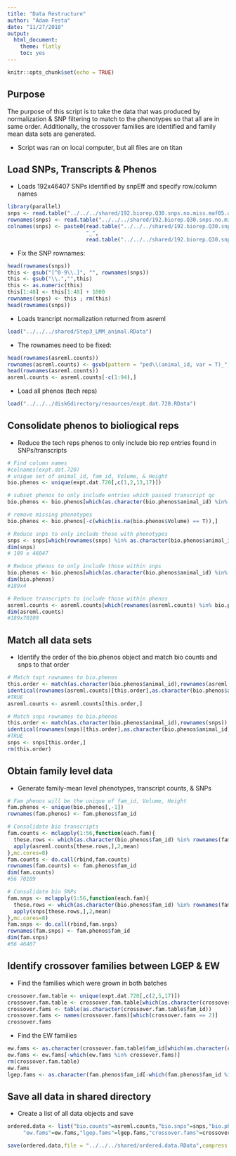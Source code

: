 ```yaml
---
title: "Data Restructure"
author: "Adam Festa"
date: "11/27/2018"
output: 
  html_document: 
    theme: flatly
    toc: yes
---
```


```r
knitr::opts_chunk$set(echo = TRUE)
```

## Purpose

The purpose of this script is to take the data that was produced by normalization & SNP filtering to match to the phenotypes so that all are in same order.  Additionally, the crossover families are identified and family mean data sets are generated.

* Script was ran on local computer, but all files are on titan

## Load SNPs, Transcripts & Phenos

* Loads 192x46407 SNPs identified by snpEff and specify row/column names

```r
library(parallel)
snps <- read.table("../../../shared/192.biorep.Q30.snps.no.miss.maf05.ann.high.mod.012",row.names = 1)
rownames(snps) <- read.table("../../../shared/192.biorep.Q30.snps.no.miss.maf05.ann.high.mod.012.indv")[,1]
colnames(snps) <- paste0(read.table("../../../shared/192.biorep.Q30.snps.no.miss.maf05.ann.high.mod.012.pos")[,1],
                         "_",
                         read.table("../../../shared/192.biorep.Q30.snps.no.miss.maf05.ann.high.mod.012.pos")[,2])
```

* Fix the SNP rownames:

```r
head(rownames(snps))
this <- gsub("[^0-9\\.]", "", rownames(snps))
this <- gsub("\\.","",this)
this <- as.numeric(this)
this[1:48] <- this[1:48] + 1000
rownames(snps) <- this ; rm(this)
head(rownames(snps))
```

* Loads trancript normalization returned from asreml

```r
load("../../../shared/Step3_LMM_animal.RData")
```

* The rownames need to be fixed:

```r
head(rownames(asreml.counts))
rownames(asreml.counts) <- gsub(pattern = "ped\\(animal_id, var = T)_",replacement = "",x = rownames(asreml.counts))
head(rownames(asreml.counts))
asreml.counts <- asreml.counts[-c(1:94),]
```

* Load all phenos (tech reps)

```r
load("../../../disk6directory/resources/expt.dat.720.RData")
```

## Consolidate phenos to bioliogical reps

* Reduce the tech reps phenos to only include bio rep entries found in SNPs/transcripts

```r
# Find column names
#colnames(expt.dat.720)
# unique set of animal_id, fam_id, Volume, & Height
bio.phenos <- unique(expt.dat.720[,c(1,2,13,17)])

# subset phenos to only include entries which passed transcript qc
bio.phenos <- bio.phenos[which(as.character(bio.phenos$animal_id) %in% rownames(asreml.counts)),]

# remove missing phenotypes
bio.phenos <- bio.phenos[-c(which(is.na(bio.phenos$Volume) == T)),]

# Reduce snps to only include those with phenotypes 
snps <- snps[which(rownames(snps) %in% as.character(bio.phenos$animal_id)),]
dim(snps)
# 189 x 46047

# Reduce phenos to only include those within snps
bio.phenos <- bio.phenos[which(as.character(bio.phenos$animal_id) %in% rownames(snps)),]
dim(bio.phenos)
#189x4

# Reduce transcripts to include those within phenos
asreml.counts <- asreml.counts[which(rownames(asreml.counts) %in% bio.phenos$animal_id),]
dim(asreml.counts)
#189x70109
```

## Match all data sets

* Identify the order of the bio.phenos object and match bio counts and snps to that order

```r
# Match txpt rownames to bio.phenos
this.order <- match(as.character(bio.phenos$animal_id),rownames(asreml.counts))
identical(rownames(asreml.counts)[this.order],as.character(bio.phenos$animal_id))
#TRUE
asreml.counts <- asreml.counts[this.order,]

# Match snps rownames to bio.phenos
this.order <- match(as.character(bio.phenos$animal_id),rownames(snps))
identical(rownames(snps)[this.order],as.character(bio.phenos$animal_id))
#TRUE
snps <- snps[this.order,]
rm(this.order)
```

## Obtain family level data

* Generate family-mean level phenotypes, transcript counts, & SNPs

```r
# Fam phenos will be the unique of fam_id, Volume, Height
fam.phenos <- unique(bio.phenos[,-1])
rownames(fam.phenos) <- fam.phenos$fam_id

# Consolidate bio transcripts
fam.counts <- mclapply(1:56,function(each.fam){
  these.rows <- which(as.character(bio.phenos$fam_id) %in% rownames(fam.phenos))
  apply(asreml.counts[these.rows,],2,mean)
},mc.cores=8)
fam.counts <- do.call(rbind,fam.counts)
rownames(fam.counts) <- fam.phenos$fam_id
dim(fam.counts)
#56 70109

# Consolidate bio SNPs
fam.snps <- mclapply(1:56,function(each.fam){
  these.rows <- which(as.character(bio.phenos$fam_id) %in% rownames(fam.phenos))
  apply(snps[these.rows,],2,mean)
},mc.cores=8)
fam.snps <- do.call(rbind,fam.snps)
rownames(fam.snps) <- fam.phenos$fam_id
dim(fam.snps)
#56 46407
```

## Identify crossover families between LGEP & EW

* Find the families which were grown in both batches
```r
crossover.fam.table <- unique(expt.dat.720[,c(2,5,17)])
crossover.fam.table <- crossover.fam.table[which(as.character(crossover.fam.table$fam_id) %in% rownames(fam.phenos)),]
crossover.fams <- table(as.character(crossover.fam.table$fam_id))
crossover.fams <- names(crossover.fams)[which(crossover.fams == 2)]
crossover.fams
```

* Find the EW families

```r
ew.fams <- as.character(crossover.fam.table$fam_id[which(as.character(crossover.fam.table$batch) %in% "EW")])
ew.fams <- ew.fams[-which(ew.fams %in% crossover.fams)]
rm(crossover.fam.table)
ew.fams
lgep.fams <- as.character(fam.phenos$fam_id[-which(fam.phenos$fam_id %in% ew.fams)])
```

## Save all data in shared directory

* Create a list of all data objects and save

```r
ordered.data <- list("bio.counts"=asreml.counts,"bio.snps"=snps,"bio.phenos"=bio.phenos,"fam.counts"=fam.counts,"fam.snps"=fam.snps,"fam.phenos"=fam.phenos,
     "ew.fams"=ew.fams,"lgep.fams"=lgep.fams,"crossover.fams"=crossover.fams)

save(ordered.data,file = "../../../shared/ordered.data.RData",compress = T)
```



